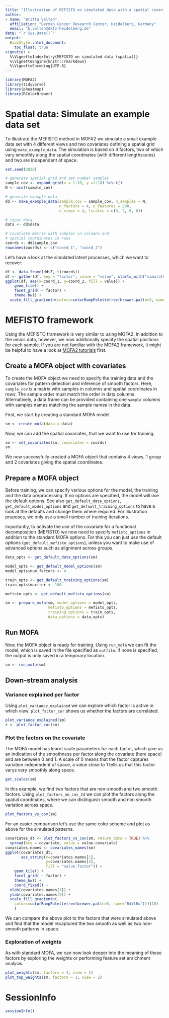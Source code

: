 ```yaml
---
title: "Illustration of MEFISTO on simulated data with a spatial covariate"
author:
- name: "Britta Velten"
  affiliation: "German Cancer Research Center, Heidelberg, Germany"
  email: "b.velten@dkfz-heidelberg.de"
date: "`r Sys.Date()`"
output:
  BiocStyle::html_document:
    toc_float: true
vignette: >
  %\VignetteIndexEntry{MEFISTO on simulated data (spatial)}
  %\VignetteEngine{knitr::rmarkdown}
  %\VignetteEncoding{UTF-8}
---
```



```r
library(MOFA2)
library(tidyverse)
library(pheatmap)
library(RColorBrewer)
```

# Spatial data: Simulate an example data set
To illustrate the MEFISTO method in MOFA2 we simulate a small example data set with 4 different views and two covariates defining a spatial grid using `make_example_data`. The simulation is based on 4 factors, two of which vary smoothly along the spatial coordinates (with different lengthscales) and two are independent of space. 
```r
set.seed(2020)

# generate spatial grid and set number samples
sample_cov <- expand_grid(x = 1:10, y =1:10) %>% t()
N <- ncol(sample_cov)

# generate example data
dd <- make_example_data(sample_cov = sample_cov, n_samples = N,
                        n_factors = 4, n_features = 200,
                        n_views = 4, lscales = c(3, 2, 0, 0))

# input data
data <- dd$data

# covariate matrix with samples in columns and 
# spatial coordinates in rows
coords <- dd$sample_cov
rownames(coords) <- c("coord_1", "coord_2")
```

Let's have a look at the simulated latent processes, which we want to recover:
```r
df <- data.frame(dd$Z, t(coords))
df <- gather(df, key = "factor", value = "value", starts_with("simulated_factor"))
ggplot(df, aes(x=coord_1, y=coord_2, fill = value)) + 
    geom_tile() + 
    facet_grid( ~ factor) + 
    theme_bw() +
  scale_fill_gradientn(colors=colorRampPalette(rev(brewer.pal(n=5, name="RdYlBu")))(10)) + coord_fixed()
```

# MEFISTO framework
Using the MEFISTO framework is very similar to using MOFA2. In addition to the omics data, however, we now additionally specify the spatial positions for each sample. If you are not familiar with the MOFA2 framework, it might be helpful to have a look at [MOFA2 tutorials](https://biofam.github.io/MOFA2/tutorials.html) first.

## Create a MOFA object with covariates
To create the MOFA object we need to specify the training data and the covariates for pattern detection and inference of smooth factors. Here, `sample_cov` is a matrix with samples in columns and spatial coordinates in rows. The sample order must match the order in data columns. Alternatively, a data frame can be provided containing one `sample` columns with samples names matching the sample names in the data.

First, we start by creating a standard MOFA model.
```r
sm <- create_mofa(data = data)
```

Now, we can add the spatial covariates, that we want to use for training.
```r
sm <- set_covariates(sm, covariates = coords)
sm
```
We now successfully created a MOFA object that contains 4 views, 1 group and 2 covariates giving the spatial coordinates.

## Prepare a MOFA object
Before training, we can specify various options for the model, the training and the data preprocessing. If no options are specified, the model will use the default options. See also `get_default_data_options`, `get_default_model_options` and `get_default_training_options` to have a look at the defaults and change them where required. For illustration pruposes, we only use a small number of training iterations.

Importantly, to activate the use of the covariate for a functional decomposition (MEFISTO) we now need to specify `mefisto_options` in addition to the standard MOFA options. For this you can just use the default options (`get_default_mefisto_options`), unless you want to make use of advanced options such as alignment across groups.

```r
data_opts <- get_default_data_options(sm)

model_opts <- get_default_model_options(sm)
model_opts$num_factors <- 4

train_opts <- get_default_training_options(sm)
train_opts$maxiter <- 100

mefisto_opts <- get_default_mefisto_options(sm)

sm <- prepare_mofa(sm, model_options = model_opts,
                   mefisto_options = mefisto_opts,
                   training_options = train_opts,
                   data_options = data_opts)
```


## Run MOFA
Now, the MOFA object is ready for training. Using `run_mofa` we can fit the model, which is saved in the file specified as `outfile`. If none is specified, the output is only saved in a temporary location.
```r
sm <- run_mofa(sm)
```

## Down-stream analysis
### Variance explained per factor
Using `plot_variance_explained` we can explore which factor is active in which view. `plot_factor_cor` shows us whether the factors are correlated.
```r
plot_variance_explained(sm)
r <- plot_factor_cor(sm)
```

### Plot the factors on the covariate
The MOFA model has learnt scale parameters for each factor, which give us an indication of the smoothness per factor along the covariate (here space) and are between 0 and 1. A scale of 0 means that the factor captures variation independent of space, a value close to 1 tells us that this factor varys very smoothly along space. 
```r
get_scales(sm)
```

In this example, we find two factors that are non-smooth and two smooth factors. Using `plot_factors_on_cov_2d` we can plot the factors along the spatial coordinates, where we can distinguish smooth and non smooth variation across space.
```r
plot_factors_vs_cov(sm) 
```
For an easier comparison let's use the same color scheme and plot as above for the simulated patterns.
```r
covariates_dt <- plot_factors_vs_cov(sm, return_data = TRUE) %>%
  spread(key = covariate, value = value.covariate)
covariates.names <- covariates_names(sm)
ggplot(covariates_dt,
       aes_string(x=covariates.names[1],
                  y=covariates.names[2],
                  fill = "value.factor")) + 
    geom_tile() +
    facet_grid( ~ factor) +
    theme_bw() +
    coord_fixed() +
  xlab(covariates.names[1]) +
  ylab(covariates.names[2]) +
  scale_fill_gradientn(
    colors=colorRampPalette(rev(brewer.pal(n=5, name="RdYlBu")))(10)
    ) 
```

We can compare the above plot to the factors that were simulated above and find that the model recaptured the two smooth as well as two non-smooth patterns in space.

### Exploration of weights
As with standard MOFA, we can now look deeper into the meaning of these factors by exploring the weights or performing feature set enrichment analysis.
```r
plot_weights(sm, factors = 4, view = 1)
plot_top_weights(sm, factors = 3, view = 2)
```


# SessionInfo
```r
sessionInfo()
```



